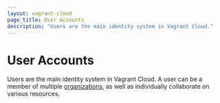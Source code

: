 ```yaml
---
layout: vagrant-cloud
page_title: User Accounts
description: "Users are the main identity system in Vagrant Cloud."
---
```


# User Accounts

Users are the main identity system in Vagrant Cloud. A user can be a
member of multiple [organizations](/vagrant/vagrant-cloud/organizations),
as well as individually collaborate on various resources.
